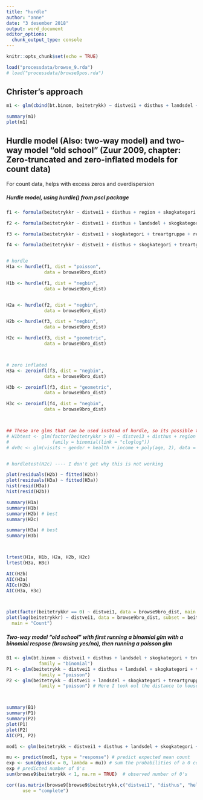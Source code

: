 ```yaml
---
title: "hurdle"
author: "anne"
date: "3 desember 2018"
output: word_document
editor_options: 
  chunk_output_type: console
---
```


```r
knitr::opts_chunk$set(echo = TRUE)
```


```r

load("processdata/browse_9.rda")
# load("processdata/browse9pos.rda")

```



## Christer's approach

```r
m1 <- glm(cbind(bt.binom, beitetrykk) ~ distvei1 + disthus + landsdel + skogkategori + kant + helling + hohkatb + treartgruppe, family = "binomial", data = browse9) # not the right variables in the response, should be: "beitet, totaltundersokt"

summary(m1)
plot(m1)
```




## Hurdle model (Also: two-way model) and two-way model "old school" (Zuur 2009, chapter: Zero-truncated and zero-inflated models for count data)
For count data, helps with excess zeros and overdispersion

##### Hurdle model, using hurdle() from pscl package
```r

f1 <- formula(beitetrykkr ~ distvei1 + disthus + region + skogkategori + kant + helling + hohkatb + treartgruppe)

f2 <- formula(beitetrykkr ~ distvei1 + disthus + landsdel + skogkategori + kant + helling + hohkatb + treartgruppe)

f3 <- formula(beitetrykkr ~ distvei1 + skogkategori + treartgruppe + region + + kant + helling + hohkatb + tretetthet + skogkategori*distvei1)

f4 <- formula(beitetrykkr ~ distvei1 + disthus + skogkategori + treartgruppe + region + + kant + helling + hohkatb + tretetthet + skogkategori*distvei1)


# hurdle
H1a <- hurdle(f1, dist = "poisson",  
              data = browse9bro_dist)  

H1b <- hurdle(f1, dist = "negbin", 
              data = browse9bro_dist)  


H2a <- hurdle(f2, dist = "negbin", 
              data = browse9bro_dist)

H2b <- hurdle(f3, dist = "negbin", 
              data = browse9bro_dist) 

H2c <- hurdle(f3, dist = "geometric", 
              data = browse9bro_dist)



# zero inflated
H3a <- zeroinfl(f3, dist = "negbin", 
              data = browse9bro_dist)

H3b <- zeroinfl(f3, dist = "geometric", 
              data = browse9bro_dist)

H3c <- zeroinfl(f4, dist = "negbin", 
              data = browse9bro_dist)



## These are glms that can be used instead of hurdle, so its possible to use effect plots. But it only works for poisson....
# H1btest <- glm(factor(beitetrykkr > 0) ~ distvei3 + disthus + region + skogkategori + kant + helling + hohkatb + treartgruppe, data = browse_91,
#                family = binomial(link = "cloglog"))
# dv0c <- glm(visits ~ gender + health + income + poly(age, 2), data = DoctorVisits, family = ztpoisson, subset = visits > 0)


# hurdletest(H2c) ---- I don't get why this is not working

plot(residuals(H2b) ~ fitted(H2b))
plot(residuals(H3a) ~ fitted(H3a))
hist(resid(H3a))
hist(resid(H2b))

summary(H1a)
summary(H1b)
summary(H2b) # best
summary(H2c)

summary(H3a) # best
summary(H3b)



lrtest(H1a, H1b, H2a, H2b, H2c)
lrtest(H3a, H3c)

AIC(H2b)
AIC(H3a)
AICc(H2b)
AIC(H3a, H3c)



plot(factor(beitetrykkr == 0) ~ distvei1, data = browse9bro_dist, main = "Zero")
plot(log(beitetrykkr) ~ distvei1, data = browse9bro_dist, subset = beitetrykkr > 0,
  main = "Count")

```





##### Two-way model "old school" with first running a binomial glm with a binomial respose (browsing yes/no), then running a poisson glm 
```r

B1 <- glm(bt.binom ~ distvei1 + disthus + landsdel + skogkategori + treartgruppe + kant + helling + hohkatb, data = browse9,
            family = "binomial")
P1 <- glm(beitetrykk ~ distvei1 + disthus + landsdel + skogkategori + treartgruppe + kant + helling + hohkatb, data = browse9pos,
            family = "poisson") 
P2 <- glm(beitetrykk ~ distvei1 + landsdel + skogkategori + treartgruppe + kant + helling + hohkatb, data = browse9pos,
            family = "poisson") # Here I took out the distance to house, because it was not significant. However, when comparing both AIC, the models barely differ.



summary(B1)
summary(P1)
summary(P2)
plot(P1)
plot(P2)
AIC(P1, P2)

```




```r
mod1 <- glm(beitetrykk ~ distvei1 + disthus + landsdel + skogkategori + kant + helling + hohkatb + treartgruppe, family = "poisson", data = browse9)

mu <- predict(mod1, type = "response") # predict expected mean count
exp <- sum(dpois(x = 0, lambda = mu)) # sum the probabilities of a 0 count for each mean
exp # predicted number of 0's
sum(browse9$beitetrykk < 1, na.rm = TRUE)  # observed number of 0's

```

```r

cor((as.matrix(browse9[browse9$beitetrykk,c("distvei1", "disthus", "helling")])),
      use = "complete")
```

























